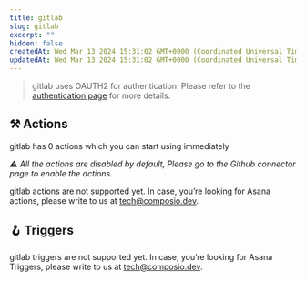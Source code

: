 ```yaml
---
title: gitlab
slug: gitlab
excerpt: ""
hidden: false
createdAt: Wed Mar 13 2024 15:31:02 GMT+0000 (Coordinated Universal Time)
updatedAt: Wed Mar 13 2024 15:31:02 GMT+0000 (Coordinated Universal Time)
---
```


> gitlab uses OAUTH2 for authentication. Please refer to the [authentication page](/docs/authentication) for more details.





## ⚒️ Actions

gitlab has 0 actions which you can start using immediately

 _⚠️ All the actions are disabled by default, Please go to the Github connector page to enable the actions._

gitlab actions are not supported yet. In case, you’re looking for Asana actions, please write to us at tech@composio.dev.

## 🪝 Triggers

gitlab triggers are not supported yet. In case, you’re looking for Asana Triggers, please write to us at tech@composio.dev.

